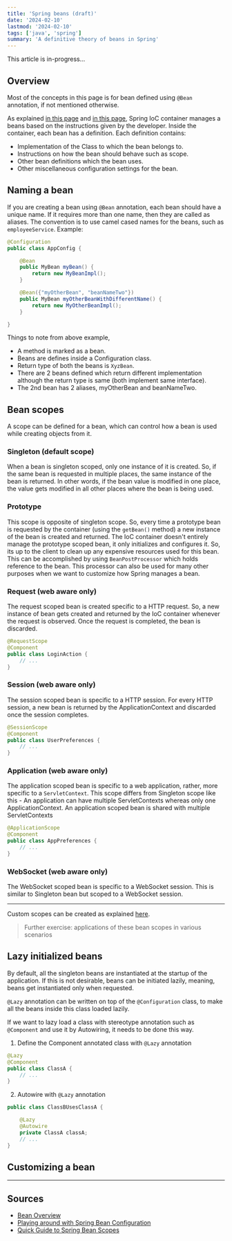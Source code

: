 ```yaml
---
title: 'Spring beans (draft)'
date: '2024-02-10'
lastmod: '2024-02-10'
tags: ['java', 'spring']
summary: 'A definitive theory of beans in Spring'
---
```


<TOCInline toc={props.toc} exclude="Overview" />

This article is in-progress...

## Overview

Most of the concepts in this page is for bean defined using `@Bean` annotation, if not mentioned otherwise.

As explained [in this page](./spring-ioc-container) and [in this page](./spring-boot-essentials-annotations-1#component-vs-bean-annotation), Spring IoC container manages a beans based on the instructions given by the developer. Inside the container, each bean has a definition. Each definition contains:

- Implementation of the Class to which the bean belongs to.
- Instructions on how the bean should behave such as scope.
- Other bean definitions which the bean uses.
- Other miscellaneous configuration settings for the bean.

## Naming a bean

If you are creating a bean using `@Bean` annotation, each bean should have a unique name. If it requires more than one name, then they are called as aliases. The convention is to use camel cased names for the beans, such as `employeeService`.
Example:

```java
@Configuration
public class AppConfig {

	@Bean
	public MyBean myBean() {
		return new MyBeanImpl();
	}

	@Bean({"myOtherBean", "beanNameTwo"})
	public MyBean myOtherBeanWithDifferentName() {
		return new MyOtherBeanImpl();
	}

}
```

Things to note from above example,

- A method is marked as a bean.
- Beans are defines inside a Configuration class.
- Return type of both the beans is `XyzBean`.
- There are 2 beans defined which return different implementation although the return type is same (both implement same interface).
- The 2nd bean has 2 aliases, myOtherBean and beanNameTwo.

## Bean scopes

A scope can be defined for a bean, which can control how a bean is used while creating objects from it.

### Singleton (default scope)

When a bean is singleton scoped, only one instance of it is created. So, if the same bean is requested in multiple places, the same instance of the bean is returned.
In other words, if the bean value is modified in one place, the value gets modified in all other places where the bean is being used.

### Prototype

This scope is opposite of singleton scope. So, every time a prototype bean is requested by the container (using the `getBean()` method) a new instance of the bean is created and returned.
The IoC container doesn't entirely manage the prototype scoped bean, it only initializes and configures it. So, its up to the client to clean up any expensive resources used for this bean. This can be accomplished by using `BeanPostProcessor` which holds reference to the bean. This processor can also be used for many other purposes when we want to customize how Spring manages a bean.

### Request (web aware only)

The request scoped bean is created specific to a HTTP request. So, a new instance of bean gets created and returned by the IoC container whenever the request is observed. Once the request is completed, the bean is discarded.

```java
@RequestScope
@Component
public class LoginAction {
	// ...
}
```

### Session (web aware only)

The session scoped bean is specific to a HTTP session. For every HTTP session, a new bean is returned by the ApplicationContext and discarded once the session completes.

```java
@SessionScope
@Component
public class UserPreferences {
	// ...
}
```

### Application (web aware only)

The application scoped bean is specific to a web application, rather, more specific to a `ServletContext`. This scope differs from Singleton scope like this - An application can have multiple ServletContexts whereas only one ApplicationContext. An application scoped bean is shared with multiple ServletContexts

```java
@ApplicationScope
@Component
public class AppPreferences {
	// ...
}
```

### WebSocket (web aware only)

The WebSocket scoped bean is specific to a WebSocket session. This is similar to Singleton bean but scoped to a WebSocket session.

---

Custom scopes can be created as explained [here](https://docs.spring.io/spring-framework/reference/core/beans/factory-scopes.html#beans-factory-scopes-custom).

> Further exercise: applications of these bean scopes in various scenarios

## Lazy initialized beans

By default, all the singleton beans are instantiated at the startup of the application. If this is not desirable, beans can be initiated lazily, meaning, beans get instantiated only when requested.

`@Lazy` annotation can be written on top of the `@Configuration` class, to make all the beans inside this class loaded lazily.

If we want to lazy load a class with stereotype annotation such as `@Component` and use it by Autowiring, it needs to be done this way.

1. Define the Component annotated class with `@Lazy` annotation

```java
@Lazy
@Component
public class ClassA {
    // ...
}
```

2. Autowire with `@Lazy` annotation

```java
public class ClassBUsesClassA {

    @Lazy
    @Autowire
    private ClassA classA;
    // ...
}
```

## Customizing a bean

---

## Sources

- [Bean Overview](https://docs.spring.io/spring-framework/reference/core/beans/definition.html)
- [Playing around with Spring Bean Configuration](https://www.codingame.com/playgrounds/2096/playing-around-with-spring-bean-configuration)
- [Quick Guide to Spring Bean Scopes](https://www.baeldung.com/spring-bean-scopes)

